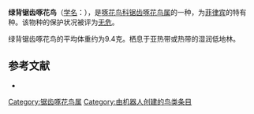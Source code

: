 {{Speciesbox
| name = 绿背锯齿啄花鸟
| image = Prionochilus olivaceus.jpg
| status = LC | status_system = IUCN3.1
| genus = Prionochilus
| species = olivaceus
| authority = Tweeddale, 1877
| range_map= 
}}

'''绿背锯齿啄花鸟'''（[[学名|学名]]：{{lang|la|''Prionochilus olivaceus''}}），是[[啄花鸟科|啄花鸟科]][[锯齿啄花鸟属|锯齿啄花鸟属]]的一种，为[[菲律宾|菲律宾]]的特有种。该物种的保护状况被评为[[无危|无危]]。

绿背锯齿啄花鸟的平均体重约为9.4克。栖息于亚热带或热带的湿润低地林。

== 参考文献 ==
{{commons category|Prionochilus olivaceus}}
*{{cite web|url=http://www.birdlife.org/datazone/speciesfactsheet.php?id=8185&m=0|title=Prionochilus olivaceus|publisher=[[国际鸟盟|BirdLife.org]]|accessdate=2011-06-27}}
{{Taxonbar|from=Q1301109}}

[[Category:锯齿啄花鸟属|Category:锯齿啄花鸟属]]
[[Category:由机器人创建的鸟类条目|Category:由机器人创建的鸟类条目]]